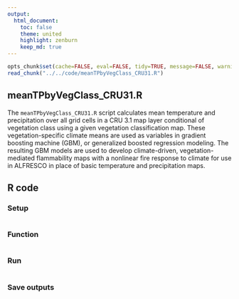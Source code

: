 ```yaml
---
output:
  html_document:
    toc: false
    theme: united
    highlight: zenburn
    keep_md: true
---
```


```r
opts_chunk$set(cache=FALSE, eval=FALSE, tidy=TRUE, message=FALSE, warning=FALSE)
read_chunk("../../code/meanTPbyVegClass_CRU31.R")
```

##
##
## meanTPbyVegClass_CRU31.R

The `meanTPbyVegClass_CRU31.R` script calculates mean temperature and precipitation over all grid cells in a CRU 3.1 map layer conditional of vegetation class using a given vegetation classification map.
These vegetation-specific climate means are used as variables in gradient boosting machine (GBM), or generalized boosted regression modeling.
The resulting GBM models are used to develop climate-driven, vegetation-mediated flammability maps with a nonlinear fire response to climate for use in ALFRESCO in place of basic temperature and precipitation maps.

## R code

### Setup

```r
```

### Function

```r
```

### Run

```r
```

### Save outputs

```r
```
